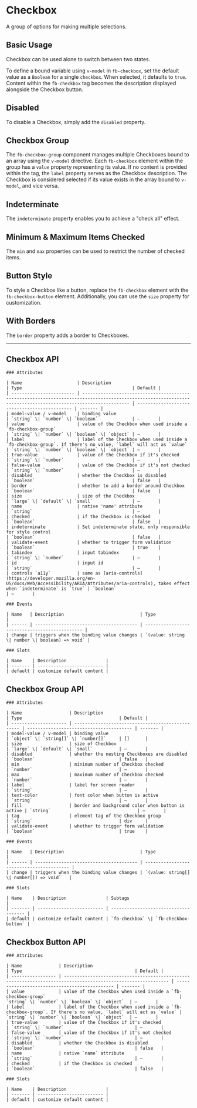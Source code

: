
<Meta of={CheckboxStories} />

# Checkbox

A group of options for making multiple selections.

## Basic Usage

Checkbox can be used alone to switch between two states.

To define a bound variable using `v-model` in `fb-checkbox`, set the default value as a `Boolean` for a single `checkbox`. When selected, it defaults
to `true`. Content within the `fb-checkbox` tag becomes the description displayed alongside the Checkbox button.

<Canvas withToolbar={true} of={CheckboxStories.BasicUsage} />

## Disabled

To disable a Checkbox, simply add the `disabled` property.

<Canvas withToolbar={true} of={CheckboxStories.Disabled} />

## Checkbox Group

The `fb-checkbox-group` component manages multiple Checkboxes bound to an array using the `v-model` directive. Each `fb-checkbox` element within the group
has a `value` property representing its value. If no content is provided within the tag, the `label` property serves as the Checkbox description.
The Checkbox is considered selected if its value exists in the array bound to `v-model`, and vice versa.

<Canvas withToolbar={true} of={CheckboxStories.CheckboxGroup} />

## Indeterminate

The `indeterminate` property enables you to achieve a "check all" effect.

<Canvas withToolbar={true} of={CheckboxStories.Indeterminate} />

## Minimum & Maximum Items Checked

The `min` and `max` properties can be used to restrict the number of checked items.

<Canvas withToolbar={true} of={CheckboxStories.MinMax} />

## Button Style

To style a Checkbox like a button, replace the `fb-checkbox` element with the `fb-checkbox-button` element. Additionally, you can use the `size` property
for customization.

<Canvas withToolbar={true} of={CheckboxStories.Button} />

## With Borders

The `border` property adds a border to Checkboxes.

<Canvas withToolbar={true} of={CheckboxStories.Bordered} />

---

## Checkbox API

<div style={{ marginTop: '30px' }}>

    ### Attributes

    | Name                     | Description                                                                                                                                                    | Type                                          | Default |
    | ------------------------ | -------------------------------------------------------------------------------------------------------------------------------------------------------------- | --------------------------------------------- | ------- |
    | model-value / v-model    | binding value                                                                                                                                                  | `string` \| `number` \| `boolean`             | —       |
    | value                    | value of the Checkbox when used inside a `fb-checkbox-group`                                                                                                      | `string` \| `number` \| `boolean` \| `object` | —       |
    | label                    | label of the Checkbox when used inside a `fb-checkbox-group`. If there's no value, `label` will act as `value`                                                    | `string` \| `number` \| `boolean` \| `object` | —       |
    | true-value               | value of the Checkbox if it's checked                                                                                                                          | `string` \| `number`                          | —       |
    | false-value              | value of the Checkbox if it's not checked                                                                                                                      | `string` \| `number`                          | —       |
    | disabled                 | whether the Checkbox is disabled                                                                                                                               | `boolean`                                     | false   |
    | border                   | whether to add a border around Checkbox                                                                                                                        | `boolean`                                     | false   |
    | size                     | size of the Checkbox                                                                                                                                           | `large` \| `default` \| `small`               | —       |
    | name                     | native 'name' attribute                                                                                                                                        | `string`                                      | —       |
    | checked                  | if the Checkbox is checked                                                                                                                                     | `boolean`                                     | false   |
    | indeterminate            | Set indeterminate state, only responsible for style control                                                                                                    | `boolean`                                     | false   |
    | validate-event           | whether to trigger form validation                                                                                                                             | `boolean`                                     | true    |
    | tabindex                 | input tabindex                                                                                                                                                 | `string` \| `number`                          | —       |
    | id                       | input id                                                                                                                                                       | `string`                                      | —       |
    | controls `a11y`          | same as [aria-controls](https://developer.mozilla.org/en-US/docs/Web/Accessibility/ARIA/Attributes/aria-controls), takes effect when `indeterminate` is `true` | `boolean`                                     | —       |

    ### Events

    | Name   | Description                             | Type                                           |
    | ------ | --------------------------------------- | ---------------------------------------------- |
    | change | triggers when the binding value changes | `(value: string \| number \| boolean) => void` |

    ### Slots

    | Name    | Description               |
    | ------- | ------------------------- |
    | default | customize default content |

</div>

## Checkbox Group API

<div style={{ marginTop: '30px' }}>

    ### Attributes

    | Name                  | Description                                       | Type                                     | Default |
    | --------------------- | ------------------------------------------------- | ---------------------------------------- | ------- |
    | model-value / v-model | binding value                                     | `object` \| `string[]` \| `number[]`     | []      |
    | size                  | size of Checkbox                                  | `large` \| `default` \| `small`          | —       |
    | disabled              | whether the nesting Checkboxes are disabled       | `boolean`                                | false   |
    | min                   | minimum number of Checkbox checked                | `number`                                 | —       |
    | max                   | maximum number of Checkbox checked                | `number`                                 | —       |
    | label                 | label for screen reader                           | `string`                                 | —       |
    | text-color            | font color when button is active                  | `string`                                 | —       |
    | fill                  | border and background color when button is active | `string`                                 | —       |
    | tag                   | element tag of the Checkbox group                 | `string`                                 | div     |
    | validate-event        | whether to trigger form validation                | `boolean`                                | true    |

    ### Events

    | Name   | Description                             | Type                                      |
    | ------ | --------------------------------------- | ----------------------------------------- |
    | change | triggers when the binding value changes | `(value: string[] \| number[]) => void`   |

    ### Slots

    | Name    | Description               | Subtags                               |
    | ------- | ------------------------- | ------------------------------------- |
    | default | customize default content | `fb-checkbox` \| `fb-checkbox-button` |

</div>

## Checkbox Button API

<div style={{ marginTop: '30px' }}>

    ### Attributes

    | Name              | Description                                                                                                    | Type                                           | Default |
    | ----------------- | -------------------------------------------------------------------------------------------------------------- | ---------------------------------------------- | ------- |
    | value             | value of the Checkbox when used inside a `fb-checkbox-group`                                                   | `string` \| `number` \| `boolean` \| `object`  | —       |
    | label             | label of the Checkbox when used inside a `fb-checkbox-group`. If there's no value, `label` will act as `value` | `string` \| `number` \| `boolean` \| `object`  | —       |
    | true-value        | value of the Checkbox if it's checked                                                                          | `string` \| `number`                           | —       |
    | false-value       | value of the Checkbox if it's not checked                                                                      | `string` \| `number`                           | —       |
    | disabled          | whether the Checkbox is disabled                                                                               | `boolean`                                      | false   |
    | name              | native `name` attribute                                                                                        | `string`                                       | —       |
    | checked           | if the Checkbox is checked                                                                                     | `boolean`                                      | false   |

    ### Slots

    | Name    | Description               |
    | ------- | ------------------------- |
    | default | customize default content |

</div>
